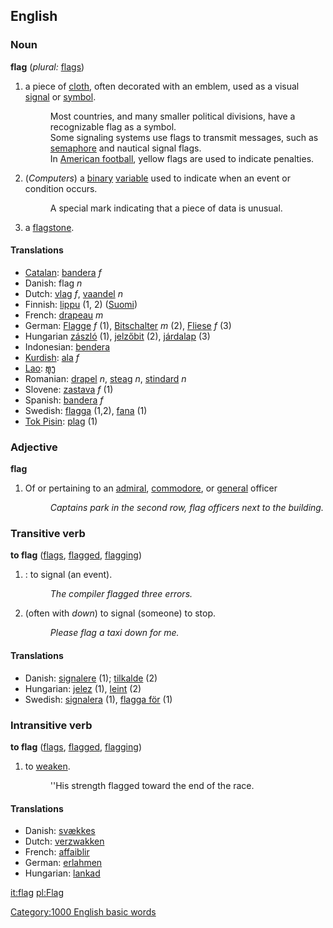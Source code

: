 {{Commons|Flag}}
==English==
===Noun===
'''flag'''  (''plural:'' [[flags]])
# a piece of [[cloth]], often decorated with an emblem, used as a visual [[signal]] or [[symbol]].
#: Most countries, and many smaller political divisions, have a recognizable flag as a symbol.
#: Some signaling systems use flags to transmit messages, such as [[semaphore]] and nautical signal flags.
#: In [[American football]], yellow flags are used to indicate penalties.
# (''Computers'') a [[binary]] [[variable]] used to indicate when an event or condition occurs.
#:A special mark indicating that a piece of data is unusual.
# a [[flagstone]].

====Translations====
*[[Catalan]]: [[bandera]] ''f''
*Danish: flag ''n''
*Dutch: [[vlag]] ''f'', [[vaandel]] ''n''
*Finnish: [[lippu]] (1, 2) ([[:fi:lippu|Suomi]])
*French: [[drapeau]] ''m''
*German: [[Flagge]] ''f'' (1), [[Bitschalter]] ''m'' (2), [[Fliese]] ''f'' (3)
*Hungarian [[zászló]] (1), [[jelzőbit]] (2), [[járdalap]] (3)
*Indonesian: [[bendera]]
*[[Kurdish]]: [[ala]] ''f''
*[[Lao]]: [[ທຸງ]]
*Romanian: [[drapel]] ''n'', [[steag]] ''n'', [[stindard]] ''n''
*Slovene: [[zastava]] ''f'' (1)
*Spanish: [[bandera]] ''f''
*Swedish: [[flagga]] (1,2), [[fana]] (1)
*[[Tok Pisin]]: [[plag]] (1)

===Adjective===
'''flag'''
# Of or pertaining to an [[admiral]], [[commodore]], or [[general]] officer
#:''Captains park in the second row, flag officers next to the building.''

===Transitive verb===
'''to flag'''  ([[flags]], [[flagged]], [[flagging]])
# {{cattag|computing}}: to signal (an event).
#: ''The compiler flagged three errors.''
# (often with ''down'') to signal (someone) to stop.
#: ''Please flag a taxi down for me.''

====Translations====
*Danish: [[signalere]] (1); [[tilkalde]] (2)
*Hungarian: [[jelez]] (1), [[leint]] (2)
*Swedish: [[signalera]] (1), [[flagga för]] (1)

===Intransitive verb===
'''to flag'''  ([[flags]], [[flagged]], [[flagging]])
# to [[weaken]].
#: ''His strength flagged toward the end of the race.

====Translations====
*Danish: [[svækkes]]
*Dutch: [[verzwakken]]
*French: [[affaiblir]]
*German: [[erlahmen]]
*Hungarian: [[lankad]]

[[it:flag]]
[[pl:Flag]]
[[Category:1000 English basic words]]